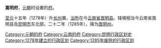 '''嵩明府'''，[[元朝|元朝]]时设置的[[府_(行政区划)|府]]。

[[至元_(忽必烈)|至元]]十五年（1278年）升[[长州|长州]]置，[[治所|治所]]在今[[云南省|云南省]][[嵩明县|嵩明县]]。辖境相当今云南省嵩明县及[[昆明市|昆明市]]东北部。二十二年（1285年），降为[[嵩明州|嵩明州]]。 

{{元朝行政区划小作品}}
[[Category:元朝的府|Category:元朝的府]]
[[Category:云南的府|Category:云南的府]]
[[Category:昆明行政区划史|Category:昆明行政区划史]]
[[Category:1278年建立的行政区划|Category:1278年建立的行政区划]]
[[Category:1285年废除的行政区划|Category:1285年废除的行政区划]]
